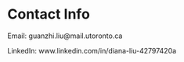 # Contact Info

Email: guanzhi.liu\@mail.utoronto.ca

LinkedIn: www.linkedin.com/in/diana-liu-42797420a
